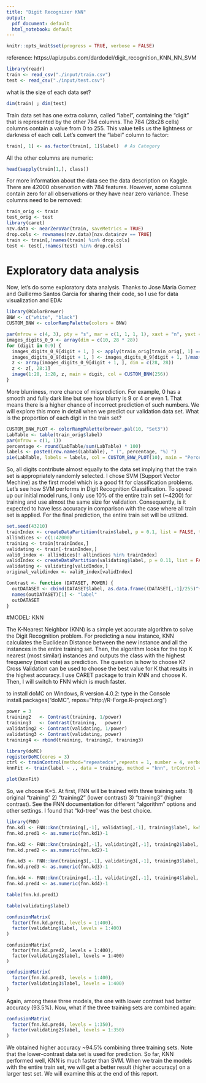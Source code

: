 ```yaml
---
title: "Digit Recognizer KNN"
output:
  pdf_document: default
  html_notebook: default
---
```


```r
knitr::opts_knit$set(progress = TRUE, verbose = FALSE)
```
reference: https://api.rpubs.com/dardodel/digit_recognition_KNN_NN_SVM

``` r
library(readr)
train <- read_csv("./input/train.csv")
test <- read_csv("./input/test.csv")
```

what is the size of each data set?

``` r
dim(train) ; dim(test)
```

Train data set has one extra column, called “label”, containing the “digit” that is represented by the other 784 columns. The 784 (28x28 cells) columns contain a value from 0 to 255. This value tells us the lightness or darkness of each cell. Let’s convert the “label” column to factor:

``` r
train[, 1] <- as.factor(train[, 1]$label)  # As Category
```
All the other columns are numeric:

``` r
head(sapply(train[1,], class))
```

For more information about the data see the data description on Kaggle. There are 42000 observation with 784 features. However, some columns contain zero for all observations or they have near zero variance. These columns need to be removed:

``` r
train_orig <- train
test_orig <- test
library(caret) 
nzv.data <- nearZeroVar(train, saveMetrics = TRUE)
drop.cols <- rownames(nzv.data)[nzv.data$nzv == TRUE]
train <- train[,!names(train) %in% drop.cols]
test <- test[,!names(test) %in% drop.cols]
```

# Exploratory data analysis
Now, let’s do some exploratory data analysis. Thanks to Jose Maria Gomez and Guillermo Santos Garcia for sharing their code, so I use for data visualization and EDA:

``` r
library(RColorBrewer)
BNW <- c("white", "black")
CUSTOM_BNW <- colorRampPalette(colors = BNW)

par(mfrow = c(4, 3), pty = "s", mar = c(1, 1, 1, 1), xaxt = "n", yaxt = "n")
images_digits_0_9 <- array(dim = c(10, 28 * 28))
for (digit in 0:9) {
  images_digits_0_9[digit + 1, ] <- apply(train_orig[train_orig[, 1] == digit, -1], 2, sum)
  images_digits_0_9[digit + 1, ] <- images_digits_0_9[digit + 1, ]/max(images_digits_0_9[digit + 1, ]) * 255
  z <- array(images_digits_0_9[digit + 1, ], dim = c(28, 28))
  z <- z[, 28:1]
  image(1:28, 1:28, z, main = digit, col = CUSTOM_BNW(256))
}
```

More blurriness, more chance of misprediction. For example, 0 has a smooth and fully dark line but see how blurry is 9 or 4 or even 1. That means there is a higher chance of incorrect prediction of such numbers. We will explore this more in detail when we predict our validation data set. What is the proportion of each digit in the train set?

``` r
CUSTOM_BNW_PLOT <- colorRampPalette(brewer.pal(10, "Set3"))
LabTable <- table(train_orig$label)
par(mfrow = c(1, 1))
percentage <- round(LabTable/sum(LabTable) * 100)
labels <- paste0(row.names(LabTable), " (", percentage, "%) ")
pie(LabTable, labels = labels, col = CUSTOM_BNW_PLOT(10), main = "Percentage of Digits (Training Set)")

```

So, all digits contribute almost equally to the data set implying that the train set is appropriately randomly selected. I chose SVM (Support Vector Mechine) as the first model which is a good fit for classification problems. Let’s see how SVM performs in Digit Recognition Classification. To speed up our initial model runs, I only use 10% of the entire train set (~4200) for training and use almost the same size for validation. Consequently, is it expected to have less accuracy in comparison with the case where all train set is applied. For the final prediction, the entire train set will be utilized.

``` r
set.seed(43210)
trainIndex <- createDataPartition(train$label, p = 0.1, list = FALSE, times = 1)
allindices <- c(1:42000)
training <- train[trainIndex,]
validating <- train[-trainIndex,]
vali0_index <- allindices[! allindices %in% trainIndex]
validIndex <- createDataPartition(validating$label, p = 0.11, list = FALSE, times = 1)
validating <- validating[validIndex,]
original_validindex <- vali0_index[validIndex]
```

``` r
Contrast <- function (DATASET, POWER) {
  outDATASET <- cbind(DATASET$label, as.data.frame((DATASET[,-1]/255)^(POWER)*255))
  names(outDATASET)[1] <- "label"  
  outDATASET
}
```

#MODEL: KNN

The K-Nearest Neighbor (KNN) is a simple yet accurate algorithm to solve the Digit Recognition problem. For predicting a new instance, KNN calculates the Euclidean Distance between the new instance and all the instances in the entire training set. Then, the algorithm looks for the top K nearest (most similar) instances and outputs the class with the highest frequency (most vote) as prediction. The question is how to choose K? Cross Validation can be used to choose the best value for K that results in the highest accuracy. I use CARET package to train KNN and choose K. Then, I will switch to FNN which is much faster.

to install doMC on Windows, R version 4.0.2: type in the Console
install.packages("doMC", repos="http://R-Forge.R-project.org")
``` r
power = 3
training2   <- Contrast(training, 1/power)
training3   <- Contrast(training,   power)
validating2 <- Contrast(validating, 1/power)
validating3 <- Contrast(validating, power)
training4 <- rbind(training, training2, training3)
```

``` r

library(doMC)
registerDoMC(cores = 3)
ctrl <- trainControl(method="repeatedcv",repeats = 1, number = 4, verboseIter = T, allowParallel = T)
knnFit <- train(label ~ ., data = training, method = "knn", trControl = ctrl)
```


``` r
plot(knnFit)
```

So, we choose K=5. At first, FNN will be trained with three training sets: 1) original “training” 2) “training2” (lower contrast) 3) “training3” (higher contrast). See the FNN documentation for different “algorithm” options and other settings. I found that “kd-tree” was the best choice.

``` r
library(FNN)
fnn.kd1 <- FNN::knn(training[,-1], validating[,-1], training$label, k=5, algorithm = c("kd_tree"))
fnn.kd.pred1 <- as.numeric(fnn.kd1)-1

fnn.kd2 <- FNN::knn(training2[,-1], validating2[,-1], training2$label, k=5, algorithm = c("kd_tree"))
fnn.kd.pred2 <- as.numeric(fnn.kd2)-1

fnn.kd3 <- FNN::knn(training3[,-1], validating3[,-1], training3$label, k=5, algorithm = c("kd_tree"))
fnn.kd.pred3 <- as.numeric(fnn.kd3)-1

fnn.kd4 <- FNN::knn(training4[,-1], validating2[,-1], training4$label, k=5, algorithm = c("kd_tree"))
fnn.kd.pred4 <- as.numeric(fnn.kd4)-1
```

``` r
table(fnn.kd.pred1)
```
```r
table(validating$label)
```

```r
confusionMatrix(
  factor(fnn.kd.pred1, levels = 1:400),
  factor(validating$label, levels = 1:400)
)
```


```undefined
confusionMatrix(
  factor(fnn.kd.pred2, levels = 1:400),
  factor(validating2$label, levels = 1:400)
)
```

```r
confusionMatrix(
  factor(fnn.kd.pred3, levels = 1:400),
  factor(validating3$label, levels = 1:400)
)
```

Again, among these three models, the one with lower contrast had better accuracy (93.5%). Now, what if the three training sets are combined again:
``` r
confusionMatrix(
  factor(fnn.kd.pred4, levels = 1:350),
  factor(validating2$label, levels = 1:350)
)

```


We obtained higher accuracy ~94.5% combining three training sets. Note that the lower-contrast data set is used for prediction. So far, KNN performed well, KNN  is much faster than SVM. 
When we train the models with the entire train set, we will get a better result (higher accuracy) on a larger test set. We will examine this at the end of this report.